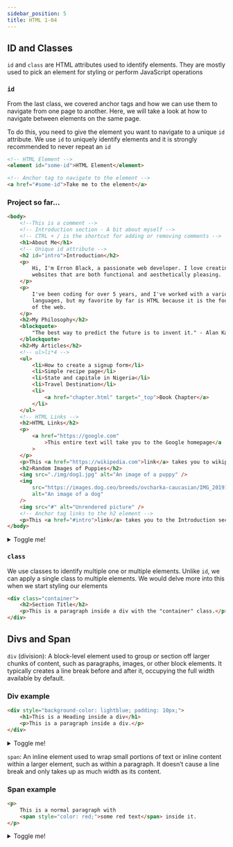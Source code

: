 ```yaml
---
sidebar_position: 5
title: HTML 1-04
---
```



## ID and Classes

`id` and `class` are HTML attributes used to identify elements. They are mostly used to pick an element for styling or perform JavaScript operations

### `id`

From the last class, we covered anchor tags and how we can use them to navigate from one page to another. Here, we will take a look at how to navigate between elements on the same page.

To do this, you need to give the element you want to navigate to a unique `id` attribute. We use `id` to uniquely identify elements and it is strongly recommended to never repeat an `id`

```html
<!-- HTML Element -->
<element id="some-id">HTML Element</element>

<!-- Anchor tag to navigate to the element -->
<a href="#some-id">Take me to the element</a>
```

### Project so far...

```html showLineNumbers {6-7,47-48}
<body>
    <!--This is a comment -->
    <!-- Introduction section - A bit about myself -->
    <!-- CTRL + / is the shortcut for adding or removing comments -->
    <h1>About Me</h1>
    <!-- Unique id attribute -->
    <h2 id="intro">Introduction</h2>
    <p>
        Hi, I'm Erron Black, a passionate web developer. I love creating
        websites that are both functional and aesthetically pleasing.
    </p>
    <p>
        I've been coding for over 5 years, and I've worked with a variety of
        languages, but my favorite by far is HTML because it is the foundation
        of the web.
    </p>
    <h2>My Philosophy</h2>
    <blockquote>
        "The best way to predict the future is to invent it." - Alan Kay
    </blockquote>
    <h2>My Articles</h2>
    <!-- ul>li*4 -->
    <ul>
        <li>How to create a signup form</li>
        <li>Simple recipe page</li>
        <li>State and capitale in Nigeria</li>
        <li>Travel Destination</li>
        <li>
            <a href="chapter.html" target="_top">Book Chapter</a>
        </li>
    </ul>
    <!-- HTML Links -->
    <h2>HTML Links</h2>
    <p>
        <a href="https://google.com"
            >This entire text will take you to the Google homepage</a
        >
    </p>
    <p>This <a href="https://wikipedia.com">link</a> takes you to wikipedia.</p>
    <h2>Random Images of Puppies</h2>
    <img src="./img/dog1.jpg" alt="An image of a puppy" />
    <img
        src="https://images.dog.ceo/breeds/ovcharka-caucasian/IMG_20191125_161809.jpg"
        alt="An image of a dog"
    />
    <img src="#" alt="Unrendered picture" />
    <!-- Anchor tag links to the h2 element -->
    <p>This <a href="#intro">link</a> takes you to the Introduction section</p>
</body>
```

<details>
  <summary>Toggle me!</summary>
  <HtmlOutput>
        <body>
        {/* <!--This is a comment -->
        <!-- Introduction section - A bit about myself -->
        <!-- CTRL + / is the shortcut for adding or removing comments --> */}
        <h1>About Me</h1>
        <h2 id="intro">Introduction</h2>
        <p>
            Hi, I'm Erron Black, a passionate web developer. I love creating
            websites that are both functional and aesthetically pleasing.
        </p>
        <p>
            I've been coding for over 5 years, and I've worked with a variety of
            languages, but my favorite by far is HTML because it is the
            foundation of the web.
        </p>
        <h2>My Philosophy</h2>
        <blockquote>
            "The best way to predict the future is to invent it." - Alan Kay
        </blockquote>
        <h2>My Articles</h2>
        {/* <!-- ul>li*4 --> */}
        <ul>
            <li>How to create a signup form</li>
            <li>Simple recipe page</li>
            <li>State and capitale in Nigeria</li>
            <li>Travel Destination</li>
            <li>
                <a className="anchor-style" href="https://google.com" target="_top">Google Homepage</a>
            </li>
        </ul>
        {/* <!-- HTML Links --> */}
        <h2>HTML Links</h2>
        <p>
            <a href="https://google.com"
                >This entire text will take you to the Google homepage</a>
        </p>
        <p>
            This <a className="anchor-style" href="https://wikipedia.com">link</a> takes you to
            wikipedia.
        </p>
        <h2>Random Images of Puppies</h2>
        <img src={dog1} alt="An image of a puppy" />
        <img
            src="https://images.dog.ceo/breeds/ovcharka-caucasian/IMG_20191125_161809.jpg"
            alt="An image of a dog"
        />
        <p>This <a className="anchor-style" href="#intro">link</a> takes you to the Introduction section</p>
    </body>
  </HtmlOutput>
</details>

### `class`

We use classes to identify multiple one or multiple elements. Unlike `id`, we can apply a single class to multiple elements. We would delve more into this when we start styling our elements

```html
<div class="container">
    <h2>Section Title</h2>
    <p>This is a paragraph inside a div with the "container" class.</p>
</div>
```

## Divs and Span

`div` (division): A block-level element used to group or section off larger chunks of content, such as paragraphs, images, or other block elements. It typically creates a line break before and after it, occupying the full width available by default.

### Div example

```html
<div style="background-color: lightblue; padding: 10px;">
    <h1>This is a Heading inside a div</h1>
    <p>This is a paragraph inside a div.</p>
</div>
```

<details>
    <summary>Toggle me!</summary>
    <HtmlOutput>
        <div style={{ backgroundColor: "lightblue", padding: "10px" }}>
            <h1>This is a Heading inside a div</h1>
            <p>This is a paragraph inside a div.</p>
        </div>
    </HtmlOutput>
</details>

`span`: An inline element used to wrap small portions of text or inline content within a larger element, such as within a paragraph. It doesn’t cause a line break and only takes up as much width as its content.

### Span example

```html
<p>
    This is a normal paragraph with
    <span style="color: red;">some red text</span> inside it.
</p>
```

<details>
    <summary>Toggle me!</summary>
    <HtmlOutput>
        <p>
            This is a normal paragraph with{" "}
            <span style={{ color: "red" }}>some red text</span> inside it.
        </p>
    </HtmlOutput>
</details>